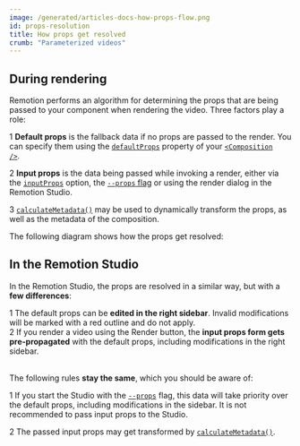 ```yaml
---
image: /generated/articles-docs-how-props-flow.png
id: props-resolution
title: How props get resolved
crumb: "Parameterized videos"
---
```



## During rendering

Remotion performs an algorithm for determining the props that are being passed to your component when rendering the video.
Three factors play a role:

<Step>1</Step> <strong>Default props</strong> is the fallback data if no props are passed to the render. You can specify them using the <a href="/docs/composition#defaultprops"><code>defaultProps</code></a> property of your <a href="/docs/composition#defaultprops"><code>&lt;Composition /&gt;</code></a>.<br/>

<Step>2</Step> <strong>Input props</strong> is the data being passed while invoking a render, either via the <a href="/docs/renderer/render-media#inputprops"><code>inputProps</code></a> option, the <a href="/docs/cli/render#--props"><code>--props</code> flag</a> or using the render dialog in the Remotion Studio. <br/>

<Step>3</Step> <a href="/docs/composition#calculatemetadata"><code>calculateMetadata()</code></a> may be used to dynamically transform the props, as well as the metadata of the composition.

The following diagram shows how the props get resolved:

<HowPropsFlow/>

## In the Remotion Studio

In the Remotion Studio, the props are resolved in a similar way, but with a <strong>few differences</strong>:

<Step>1</Step> The default props can be <strong>edited in the right sidebar</strong>. Invalid modifications will be marked with a red outline and do not apply.<br/>
<Step>2</Step> If you render a video using the Render button, the <strong>input props form gets pre-propagated</strong> with the default props, including modifications in the right sidebar. <br/><br/>

The following rules <strong>stay the same</strong>, which you should be aware of:

<Step>1</Step> If you start the Studio with the <a href="/docs/cli/studio#--props"><code>--props</code></a> flag, this data will take priority over the default props, including modifications in the sidebar. It is not recommended to pass input props to the Studio. <br/>

<Step>2</Step> The passed input props may get transformed by <a href="/docs/composition#calculatemetadata"><code>calculateMetadata()</code></a>. <br/>

